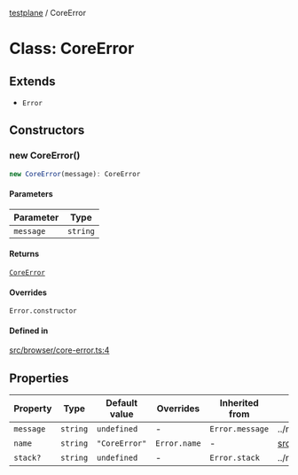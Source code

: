 [testplane](../README.mdx) / CoreError

# Class: CoreError

## Extends

- `Error`

## Constructors

### new CoreError()

```ts
new CoreError(message): CoreError
```

#### Parameters

| Parameter | Type |
| ------ | ------ |
| `message` | `string` |

#### Returns

[`CoreError`](CoreError.mdx)

#### Overrides

`Error.constructor`

#### Defined in

[src/browser/core-error.ts:4](https://github.com/gemini-testing/testplane/blob/57d0b182c37e21d8bdf52acbb137a028841767af/src/browser/core-error.ts#L4)

## Properties

| Property | Type | Default value | Overrides | Inherited from | Defined in |
| ------ | ------ | ------ | ------ | ------ | ------ |
| `message` | `string` | `undefined` | - | `Error.message` | ../node\_modules/typescript/lib/lib.es5.d.ts:1077 |
| `name` | `string` | `"CoreError"` | `Error.name` | - | [src/browser/core-error.ts:2](https://github.com/gemini-testing/testplane/blob/57d0b182c37e21d8bdf52acbb137a028841767af/src/browser/core-error.ts#L2) |
| `stack?` | `string` | `undefined` | - | `Error.stack` | ../node\_modules/typescript/lib/lib.es5.d.ts:1078 |
